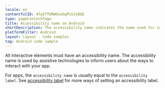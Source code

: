 ```yaml
---
locale: en
contentfulID: 4TgSTTURWOvwGqPCUJsBOQ
type: pageContentPage
title: Accessibility name on Android
shortDescription: The accessibility name indicates the name used for interface elements by assistive technologies.
platformFilter: Android
layout: Layout - Code samples
tag: Android code sample
---
```


All interactive elements must have an accessibility name. The accessibility name is used by assistive technologies to inform users about the ways to interact with your app.

For apps, the `accessibility name` is usually equal to the `accessibility label`. See [accessibility label](https://github.com/appt-org/accessibility-code-examples/blob/main/accessibility-label.md) for more ways of setting an accessibility label.

<CodeSample id="accessibility-name" locale="en" platform="android" />
